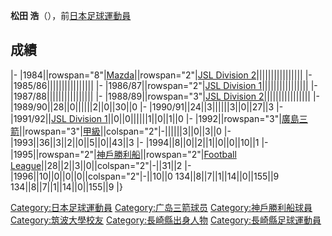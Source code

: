 {{Infobox football biography
|name=松田浩
|image=
|fullname=松田浩
|birth_date={{Birth date and age|1960|9|2}}
|cityofbirth=[[長崎縣|長崎縣]]
|countryofbirth=[[日本|日本]]
|position=[[後衛_(足球)|後衛]]
|currentclub=
|years=1984-1994<br/>1995-1996
|clubs=[[廣島三箭|Mazda/廣島三箭]]<br/>[[神戶勝利船|神戶勝利船]]
|caps(goals)=
|nationalyears=
|nationalteam=
|nationalcaps(goals)=
|manageryears1 = 2002
|managerclubs1 = [[神戶勝利船|神戶勝利船]]
|manageryears2 = 2003-2006
|managerclubs2 = [[福岡黃蜂|福岡黃蜂]]
|manageryears3 = 2006-2008
|managerclubs3 = 神戶勝利船
|manageryears4 = 2009-2013
|managerclubs4 = [[栃木足球會|櫪木S.C]]
|manageryears5 = 2021-
|managerclubs5 = [[長崎成功丸|長崎成功丸]]
}}
'''松田 浩'''（{{Bd|1960年|9月2日||}}），前[[日本|日本]][[足球|足球]][[運動員|運動員]]

==成績==
{{Football player club statistics 1|YYN}}
{{Football player club statistics 2|JPN|YYN}}
|-
|1984||rowspan="8"|[[廣島三箭|Mazda]]||rowspan="2"|[[Japan_Soccer_League|JSL Division 2]]||||||||||||||||
|-
|1985/86||||||||||||||||
|-
|1986/87||rowspan="2"|[[Japan_Soccer_League|JSL Division 1]]||||||||||||||||
|-
|1987/88||||||||||||||||
|-
|1988/89||rowspan="3"|[[Japan_Soccer_League|JSL Division 2]]||||||||||||||||
|-
|1989/90||28||0||||||2||0||30||0
|-
|1990/91||24||3||||||3||0||27||3
|-
|1991/92||[[Japan_Soccer_League|JSL Division 1]]||0||0||||||1||0||1||0
|-
|1992||rowspan="3"|[[廣島三箭|廣島三箭]]||rowspan="3"|[[日本職業足球甲級聯賽|甲級]]||colspan="2"|-||||||3||0||3||0
|-
|1993||36||3||2||0||5||0||43||3
|-
|1994||8||0||2||1||0||0||10||1
|-
|1995||rowspan="2"|[[神戶勝利船|神戶勝利船]]||rowspan="2"|[[Japan_Football_League|Football League]]||28||2||3||0||colspan="2"|-||31||2
|-
|1996||10||0||0||0||colspan="2"|-||10||0
{{Football player club statistics 3|1|JPN}}134||8||7||1||14||0||155||9
{{Football player club statistics 5}}134||8||7||1||14||0||155||9
|}

{{Japan-sport-bio-stub}}
{{Soccer-player-stub}}

[[Category:日本足球運動員|Category:日本足球運動員]]
[[Category:广岛三箭球员|Category:广岛三箭球员]]
[[Category:神戶勝利船球員|Category:神戶勝利船球員]]
[[Category:筑波大學校友|Category:筑波大學校友]]
[[Category:長崎縣出身人物|Category:長崎縣出身人物]]
[[Category:長崎縣足球運動員|Category:長崎縣足球運動員]]